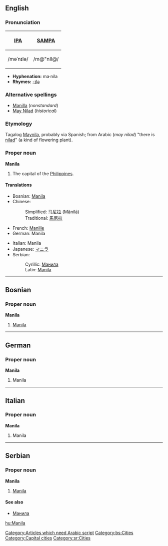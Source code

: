 {{see|manila}}
{{wikipedia}}
==English==

===Pronunciation===
{| border=1 cellpadding=5
! [[w:International Phonetic Alphabet|IPA]] !! [[w:SAMPA|SAMPA]]
|-
| /məˈnɪlə/ || /m@"nIl@/
|}

*'''Hyphenation:''' ma·nila
*'''Rhymes:''' [[Rhymes:English:-ɪlə|-ɪlə]]

===Alternative spellings===
*[[Manilla]] (''nonstandard'')
*[[May Nilad]] (''historical'')

===Etymology===
Tagalog [[Maynila]], probably via Spanish; from Arabic (''may nilad'') "there is [[nilad]]" (a kind of flowering plant). [[Category:Articles which need Arabic script]]

===Proper noun===
'''Manila'''
# The capital of the [[Philippines]].

====Translations====
{{top}}
*Bosnian: [[Manila#Bosnian|Manila]] {{f}}
*Chinese:
*:Simplified: [[马尼拉]] (Mǎnílā)
*:Traditional: [[馬尼拉]]
*French: [[Manille]]
*German: Manila
{{mid}}
*Italian: Manila {{f}}
*Japanese: [[マニラ]]
*Serbian:
*:Cyrillic: [[Манила#Serbian|Манила]] {{f}}
*:Latin: [[Manila#Serbian|Manila]] {{f}}
{{bottom}}

----
==Bosnian==

===Proper noun===
'''Manila''' {{f}}
#[[Manila#English|Manila]]
[[Category:bs:Cities]]

----
==German==

===Proper noun=== 
'''Manila'''
#Manila

----
==Italian==

===Proper noun===
'''Manila''' {{f}}
#Manila

----
==Serbian==

===Proper noun===
'''Manila''' {{f}}
#[[Manila#English|Manila]]

====See also====
*[[Манила#Serbian|Манила]]

[[Category:Capital cities]]
[[Category:sr:Cities]]

[[hu:Manila]]